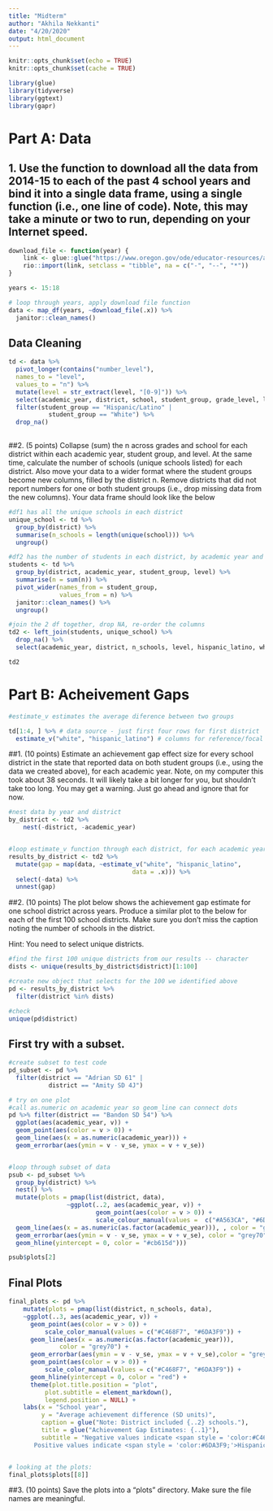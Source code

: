 ```yaml
---
title: "Midterm"
author: "Akhila Nekkanti"
date: "4/20/2020"
output: html_document
---
```


```r
knitr::opts_chunk$set(echo = TRUE)
knitr::opts_chunk$set(cache = TRUE)

library(glue)
library(tidyverse)
library(ggtext)
library(gapr)

```


# Part A: Data 

## 1. Use the function to download all the data from 2014-15 to each of the past 4 school years and bind it into a single data frame, using a single function (i.e., one line of code). Note, this may take a minute or two to run, depending on your Internet speed.

```r

download_file <- function(year) {
    link <- glue::glue("https://www.oregon.gov/ode/educator-resources/assessment/TestResults20{year}/pagr_schools_ela_raceethnicity_{year-1}{year}.xlsx")
    rio::import(link, setclass = "tibble", na = c("-", "--", "*"))
}

years <- 15:18

# loop through years, apply download file function
data <- map_df(years, ~download_file(.x)) %>% 
  janitor::clean_names()


```

## Data Cleaning
```r


td <- data %>% 
  pivot_longer(contains("number_level"), 
  names_to = "level", 
  values_to = "n") %>%  
  mutate(level = str_extract(level, "[0-9]")) %>% 
  select(academic_year, district, school, student_group, grade_level, level, n) %>% 
  filter(student_group == "Hispanic/Latino" |
           student_group == "White") %>% 
  drop_na()
  


```

##2. (5 points) Collapse (sum) the n across grades and school for each district within each academic year, student group, and level. At the same time, calculate the number of schools (unique schools listed) for each district. Also move your data to a wider format where the student groups become new columns, filled by the district n. Remove districts that did not report numbers for one or both student groups (i.e., drop missing data from the new columns). Your data frame should look like the below

```r

#df1 has all the unique schools in each district
unique_school <- td %>% 
  group_by(district) %>% 
  summarise(n_schools = length(unique(school))) %>% 
  ungroup()

#df2 has the number of students in each district, by academic year and level
students <- td %>% 
  group_by(district, academic_year, student_group, level) %>% 
  summarise(n = sum(n)) %>% 
  pivot_wider(names_from = student_group, 
              values_from = n) %>% 
  janitor::clean_names() %>% 
  ungroup()

#join the 2 df together, drop NA, re-order the columns
td2 <- left_join(students, unique_school) %>% 
  drop_na() %>% 
  select(academic_year, district, n_schools, level, hispanic_latino, white)

td2

```
# Part B: Acheivement Gaps 

```r

#estimate_v estimates the average diference between two groups

td[1:4, ] %>% # data source - just first four rows for first district
  estimate_v("white", "hispanic_latino") # columns for reference/focal groups

```

##1. (10 points) Estimate an achievement gap effect size for every school district in the state that reported data on both student groups (i.e., using the data we created above), for each academic year. Note, on my computer this took about 38 seconds. It will likely take a bit longer for you, but shouldn’t take too long. You may get a warning. Just go ahead and ignore that for now.

```r

#nest data by year and district 
by_district <- td2 %>%
    nest(-district, -academic_year)


#loop estimate_v function through each district, for each academic year by using the nested df above
results_by_district <- td2 %>%
  mutate(gap = map(data, ~estimate_v("white", "hispanic_latino", 
                                  data = .x))) %>% 
  select(-data) %>% 
  unnest(gap)


```


##2. (10 points) The plot below shows the achievement gap estimate for one school district across years. Produce a similar plot to the below for each of the first 100 school districts. Make sure you don’t miss the caption noting the number of schools in the district.

Hint: You need to select unique districts.

```r

#find the first 100 unique districts from our results -- character
dists <- unique(results_by_district$district)[1:100]

#create new object that selects for the 100 we identified above
pd <- results_by_district %>% 
  filter(district %in% dists)

#check
unique(pd$district)


```

## First try with a subset.

```r

#create subset to test code
pd_subset <- pd %>% 
  filter(district == "Adrian SD 61" |
           district == "Amity SD 4J")

# try on one plot
#call as.numeric on academic year so geom_line can connect dots 
pd %>% filter(district == "Bandon SD 54") %>% 
  ggplot(aes(academic_year, v)) + 
  geom_point(aes(color = v > 0)) +
  geom_line(aes(x = as.numeric(academic_year))) +
  geom_errorbar(aes(ymin = v - v_se, ymax = v + v_se))


#loop through subset of data
psub <- pd_subset %>% 
  group_by(district) %>% 
  nest() %>% 
  mutate(plots = pmap(list(district, data),
                ~ggplot(..2, aes(academic_year, v)) +
                        geom_point(aes(color = v > 0)) +
                        scale_colour_manual(values =  c("#A563CA", "#6DA3F9")) +
  geom_line(aes(x = as.numeric(as.factor(academic_year))), , color = "grey70") +
  geom_errorbar(aes(ymin = v - v_se, ymax = v + v_se), color = "grey70") +
  geom_hline(yintercept = 0, color = "#cb615d"))) 

psub$plots[2]

```

## Final Plots
```r

final_plots <- pd %>%
    mutate(plots = pmap(list(district, n_schools, data),
    ~ggplot(..3, aes(academic_year, v)) +
      geom_point(aes(color = v > 0)) +
          scale_color_manual(values = c("#C468F7", "#6DA3F9")) +
      geom_line(aes(x = as.numeric(as.factor(academic_year))),
              color = "grey70") +
      geom_errorbar(aes(ymin = v - v_se, ymax = v + v_se),color = "grey70") +
      geom_point(aes(color = v > 0)) +
          scale_color_manual(values = c("#C468F7", "#6DA3F9")) +
      geom_hline(yintercept = 0, color = "red") +
      theme(plot.title.position = "plot",
          plot.subtitle = element_markdown(),
          legend.position = NULL) +
    labs(x = "School year",
         y = "Average achievement difference (SD units)",
         caption = glue("Note: District included {..2} schools."),
         title = glue("Achievement Gap Estimates: {..1}"), 
         subtitle = "Negative values indicate <span style = 'color:#C468F7;'>White</span> students have higher average achievement  
       Positive values indicate <span style = 'color:#6DA3F9;'>Hispanic/Latino</span> students have higher average achievement.")))


# looking at the plots: 
final_plots$plots[[8]]


```


##3. (10 points) Save the plots into a “plots” directory. Make sure the file names are meaningful.